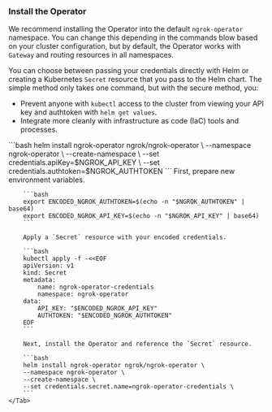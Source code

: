 ### Install the Operator

We recommend installing the Operator into the default `ngrok-operator` namespace.
You can change this depending in the commands blow based on your cluster configuration, but by default, the Operator works with `Gateway` and routing resources in all namespaces.

You can choose between passing your credentials directly with Helm or creating a Kubernetes `Secret` resource that you pass to the Helm chart.
The simple method only takes one command, but with the secure method, you:

- Prevent anyone with `kubectl` access to the cluster from viewing your API key and authtoken with `helm get values`.
- Integrate more cleanly with infrastructure as code (IaC) tools and processes.

<Tabs>
	<Tab title="Simple">
		```bash
		helm install ngrok-operator ngrok/ngrok-operator \
		--namespace ngrok-operator \
		--create-namespace \
		--set credentials.apiKey=$NGROK_API_KEY \
		--set credentials.authtoken=$NGROK_AUTHTOKEN
		```
	</Tab>
	<Tab title="More secure">
		First, prepare new environment variables.

    	```bash
    	export ENCODED_NGROK_AUTHTOKEN=$(echo -n "$NGROK_AUTHTOKEN" | base64)
    	export ENCODED_NGROK_API_KEY=$(echo -n "$NGROK_API_KEY" | base64)
    	```

    	Apply a `Secret` resource with your encoded credentials.

    	```bash
    	kubectl apply -f -<<EOF
    	apiVersion: v1
    	kind: Secret
    	metadata:
    		name: ngrok-operator-credentials
    		namespace: ngrok-operator
    	data:
    		API_KEY: "$ENCODED_NGROK_API_KEY"
    		AUTHTOKEN: "$ENCODED_NGROK_AUTHTOKEN"
    	EOF
    	```

    	Next, install the Operator and reference the `Secret` resource.

    	```bash
    	helm install ngrok-operator ngrok/ngrok-operator \
    	--namespace ngrok-operator \
    	--create-namespace \
    	--set credentials.secret.name=ngrok-operator-credentials \
    	```
    </Tab>

</Tabs>
